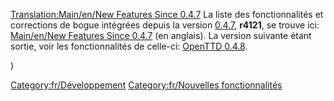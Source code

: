 [[Translation:Main/en/New Features Since 0.4.7]]
La liste des fonctionnalités et corrections de bogue intégrées depuis la version [[Main/fr/OpenTTD 0.4.7|0.4.7]], '''r4121''', se trouve ici: [[Main/en/New Features Since 0.4.7]] (en anglais).
La version suivante étant sortie, voir les fonctionnalités de celle-ci: [[Main/fr/OpenTTD 0.4.8|OpenTTD 0.4.8]].

[[Category:fr/Développement]][[Category:fr/Nouvelles fonctionnalités]])
